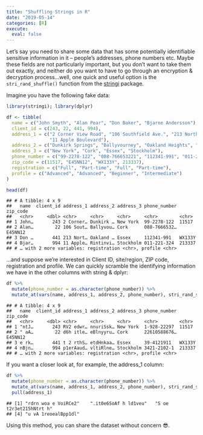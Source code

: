 ```yaml
---
title: "Shuffling Strings in R"
date: "2019-05-14"
categories: [R]
execute: 
  eval: false
---
```


Let's say you need to share some data that has some potentially identifiable sensitive information in it -- people's addresses, phone numbers etc. Maybe these fields are not particularly important, but you don't want to take them out exactly, and neither do you want to have to go through an encryption & decryption process...well, one quick and useful option is the `stri_rand_shuffle()` function from the [stringi](https://github.com/gagolews/stringi) package.

Imagine you have the following fake data:

```r
library(stringi); library(dplyr)

df <- tibble(
  name = c("John Smyth", "Alan Pear", "Don Baker", "Bjarne Andersson"),
  client_id = c(243, 22, 441, 994),
  address_1 = c("2 Corner View Road", "106 Southfield Ave.", "213 North 25th Street",
                "11 Apple Boulevard"),
  address_2 = c("Dunkirk Springs", "Ballyvourney", "Oakland Heights", "Rintinville"),
  address_3 = c("New York", "Cork", "Essex", "Stockholm"),
  phone_number = c("99-2278-122", "088-766653221", "112341-991", "011-221-324"),
  zip_code = c(11517, "E45NN12", "WX133Y", 213337),
  registration = c("Full", "Part-time", "Full", "Part-time"),
  profile = c("Advanced", "Advanced", "Beginner", "Intermediate")
)

head(df)
```

```         
## # A tibble: 4 x 9
##   name  client_id address_1 address_2 address_3 phone_number zip_code
##   <chr>     <dbl> <chr>     <chr>     <chr>     <chr>        <chr>
## 1 John…       243 2 Corner… Dunkirk … New York  99-2278-122  11517
## 2 Alan…        22 106 Sout… Ballyvou… Cork      088-7666532… E45NN12
## 3 Don …       441 213 Nort… Oakland … Essex     112341-991   WX133Y
## 4 Bjar…       994 11 Apple… Rintinvi… Stockholm 011-221-324  213337
## # … with 2 more variables: registration <chr>, profile <chr>
```

...and suppose we're interested in Client ID, site/region, ZIP code, registration and profile. We can quickly scramble the identifying information we have in the other columns with string & dplyr:

```r
df %>%
  mutate(phone_number = as.character(phone_number)) %>%
  mutate_at(vars(name, address_1, address_2, phone_number), stri_rand_shuffle)
```

```         
## # A tibble: 4 x 9
##   name  client_id address_1 address_2 address_3 phone_number zip_code
##   <chr>     <dbl> <chr>     <chr>     <chr>     <chr>        <chr>
## 1 "ntJ…       243 RV2 edwr… nnuriSsk… New York  1-928-22297  11517
## 2 " aA…        22 d6h itle… eBlnyyru… Cork      22610588676… E45NN12
## 3 e rk…       441 t 2 rthS… etdHnkaa… Essex     39-4121911   WX133Y
## 4 nBjn…       994 p1erAaud… vltiRlne… Stockholm 3421-2102-1  213337
## # … with 2 more variables: registration <chr>, profile <chr>
```

If you want a closer look at, for example, the address_1 column:

```r
df %>%
  mutate(phone_number = as.character(phone_number)) %>%
  mutate_at(vars(name, address_1, address_2, phone_number), stri_rand_shuffle) %>%
  pull(address_1)
```

```         
## [1] "rdrn woa e VoiRCe2"    ".it0e6SoAf h ld1veu"   "S oe t2r3et215hNtrt h"
## [4] "u vA 1reoealBpp1dl"
```

Using this method, you can share the dataset without concern 😎.

